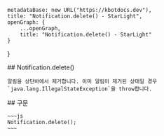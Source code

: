 
    metadataBase: new URL("https://kbotdocs.dev"),
    title: "Notification.delete() - StarLight",
    openGraph: {
        ...openGraph,
        title: "Notification.delete() - StarLight"
    }
}

<Section>
    ## Notification.delete()

    알림을 상단바에서 제거합니다. 이미 알림이 제거된 상태일 경우 `java.lang.IllegalStateException`을 throw합니다.
</Section>
<Section>
    ## 구문

    ~~~js
    Notification.delete();
    ~~~
</Section>